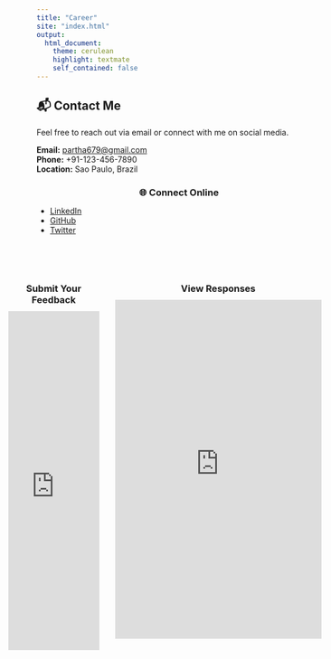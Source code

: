 ```yaml
---
title: "Career"
site: "index.html"
output:
  html_document:
    theme: cerulean
    highlight: textmate
    self_contained: false
---
```



## 📬 Contact Me

Feel free to reach out via email or connect with me on social media.

**Email:** [partha679@gmail.com](mailto:yourname@example.com)  
**Phone:** +91-123-456-7890  
**Location:** Sao Paulo, Brazil

### 🌐 Connect Online

- [LinkedIn](https://linkedin.com/in/yourprofile)
- [GitHub](https://github.com/yourprofile)
- [Twitter](https://twitter.com/yourhandle)

<br><br>


<style>
  .container-wrapper {
    margin-left: -10%;
  }

  .container {
    display: flex;
    gap: 5%;
    justify-content: flex-start;
  }

  .form-box {
    width: 30%;
  }

  .sheet-box {
    width: 68%;
  }

  h3 {
    text-align: center;
    margin-bottom: 10px;
  }
</style>

<div class="container-wrapper">
  <div class="container">
   <div class="form-box">
   <h3>Submit Your Feedback</h3>
   <iframe src="https://docs.google.com/forms/d/e/1FAIpQLScz1bXRSb-8F_uJBktpfAITILeQi0gCaeAXNzd04Gs1p5mPgg/viewform?embedded=true" width="100%" height="600" frameborder="0" marginheight="0" marginwidth="0">Loading…</iframe>
    </div>

  <div class="sheet-box">
  <h3>View Responses</h3>
  <iframe src="https://docs.google.com/spreadsheets/d/1W8Lf-LBXHi00FevObEufStdiKFILgadCkiq8Ji9gEOE/edit?usp=sharing/pubhtml?widget=true&amp;headers=false" width="100%" height="600" frameborder="0"></iframe>
    </div>
  </div>
</div>





